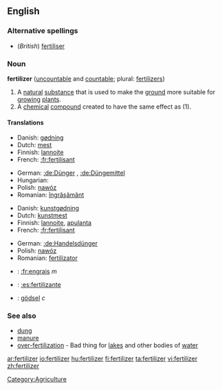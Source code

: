 ==English==

===Alternative spellings===
*(''British'') [[fertiliser]]

===Noun===
'''fertilizer''' ([[uncountable]] and [[countable]]; plural: [[fertilizers]])

# A [[natural]] [[substance]] that is used to make the [[ground]] more suitable for [[grow]]ing [[plant]]s.
# A [[chemical]] [[compound]] created to have the same effect as (1).

====Translations====
{{trans-top|a natural substance that is used to make the ground more suitable for growing plants}}
*Danish: [[gødning]] {{c}}
*Dutch: [[mest]] {{m}}
*Finnish: [[lannoite]]
*French: [[:fr:fertilisant]]
{{trans-mid}}
*German: [[:de:Dünger]] {{m}}, [[:de:Düngemittel]] {{n}}
*Hungarian: {{t|hu|trágya}}
*Polish: [[nawóz]] {{m}}
*Romanian: [[îngrăşământ]] {{n}}
{{trans-bottom}}

{{trans-top|a chemical compound created to have the same effect as (1)}}
*Danish: [[kunstgødning]] {{c}}
*Dutch: [[kunstmest]] {{m}}
*Finnish: [[lannoite]], [[apulanta]]
*French: [[:fr:fertilisant]]
{{trans-mid}}
*German: [[:de:Handelsdünger]] {{m}}
*Polish: [[nawóz]] {{m}}
*Romanian: [[fertilizator]] {{n}}
{{trans-bottom}}

{{checktrans-top}}
*{{ttbc|French}}: [[:fr:engrais]] ''m''
*{{ttbc|Spanish}}: [[:es:fertilizante]]
*{{ttbc|Swedish}}: [[gödsel]] ''c''
{{checktrans-bottom}}

===See also===
*[[dung]]
*[[manure]]
*[[over-fertilization]] - Bad thing for [[lake]]s and other bodies of [[water]]

[[Category:Agriculture]]

[[ar:fertilizer]]
[[io:fertilizer]]
[[hu:fertilizer]]
[[fi:fertilizer]]
[[ta:fertilizer]]
[[vi:fertilizer]]
[[zh:fertilizer]]